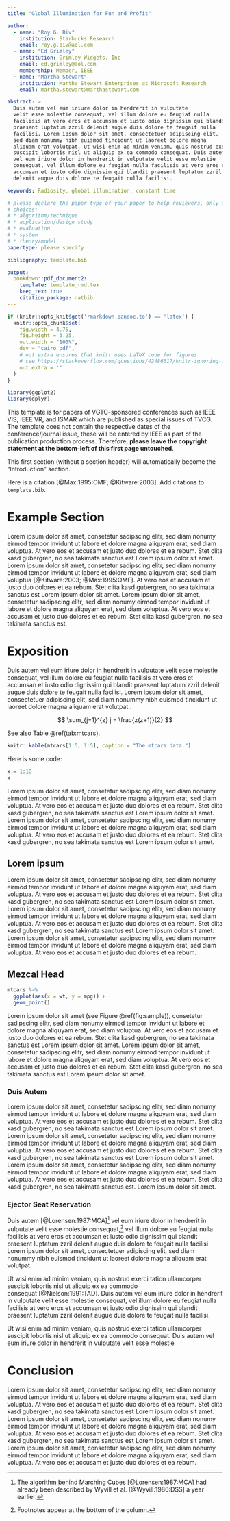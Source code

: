 ```yaml
---
title: "Global Illumination for Fun and Profit"

author: 
  - name: "Roy G. Biv"
    institution: Starbucks Research
    email: roy.g.biv@aol.com
  - name: "Ed Grimley"
    institution: Grimley Widgets, Inc
    email: ed.grimley@aol.com
    membership: Member, IEEE
  - name: "Martha Stewart"
    institution: Martha Stewart Enterprises at Microsoft Research
    email: martha.stewart@marthastewart.com

abstract: >
  Duis autem vel eum iriure dolor in hendrerit in vulputate
  velit esse molestie consequat, vel illum dolore eu feugiat nulla
  facilisis at vero eros et accumsan et iusto odio dignissim qui blandit
  praesent luptatum zzril delenit augue duis dolore te feugait nulla
  facilisi. Lorem ipsum dolor sit amet, consectetuer adipiscing elit,
  sed diam nonummy nibh euismod tincidunt ut laoreet dolore magna
  aliquam erat volutpat. Ut wisi enim ad minim veniam, quis nostrud exerci tation ullamcorper
  suscipit lobortis nisl ut aliquip ex ea commodo consequat. Duis autem
  vel eum iriure dolor in hendrerit in vulputate velit esse molestie
  consequat, vel illum dolore eu feugiat nulla facilisis at vero eros et
  accumsan et iusto odio dignissim qui blandit praesent luptatum zzril
  delenit augue duis dolore te feugait nulla facilisi.

keywords: Radiosity, global illumination, constant time

# please declare the paper type of your paper to help reviewers, only shown in review mode
# choices:
# * algorithm/technique
# * application/design study
# * evaluation
# * system
# * theory/model
papertype: please specify

bibliography: template.bib

output:
  bookdown::pdf_document2:
    template: template_rmd.tex
    keep_tex: true
    citation_package: natbib
---
```


```r
if (knitr::opts_knit$get('rmarkdown.pandoc.to') == 'latex') {
  knitr::opts_chunk$set(
    fig.width = 4.75,
    fig.height = 3.25,
    out.width = "100%",
    dev = "cairo_pdf",
    # out.extra ensures that knitr uses LaTeX code for figures
    # see https://stackoverflow.com/questions/42486617/knitr-ignoring-fig-pos
    out.extra = ''
  )
}
```

```r
library(ggplot2)
library(dplyr)
```


This template is for papers of VGTC-sponsored conferences such as IEEE VIS, IEEE VR, and ISMAR which are published as special issues of TVCG. The template does not contain the respective dates of the conference/journal issue, these will be entered by IEEE as part of the publication production process. Therefore, **please leave the copyright statement at the bottom-left of this first page untouched**.

This first section (without a section header) will automatically become the "Introduction" section.

Here is a citation\ [@Max:1995:OMF; @Kitware:2003]. Add citations to `template.bib`.

# Example Section

Lorem ipsum dolor sit amet, consetetur sadipscing elitr, sed diam
nonumy eirmod tempor invidunt ut labore et dolore magna aliquyam erat,
sed diam voluptua. At vero eos et accusam et justo duo dolores et ea
rebum. Stet clita kasd gubergren, no sea takimata sanctus est Lorem
ipsum dolor sit amet. Lorem ipsum dolor sit amet, consetetur
sadipscing elitr, sed diam nonumy eirmod tempor invidunt ut labore et
dolore magna aliquyam erat, sed diam
voluptua\ [@Kitware:2003; @Max:1995:OMF]. At vero eos et accusam et
justo duo dolores et ea rebum. Stet clita kasd gubergren, no sea
takimata sanctus est Lorem ipsum dolor sit amet. Lorem ipsum dolor sit
amet, consetetur sadipscing elitr, sed diam nonumy eirmod tempor
invidunt ut labore et dolore magna aliquyam erat, sed diam
voluptua. At vero eos et accusam et justo duo dolores et ea
rebum. Stet clita kasd gubergren, no sea takimata sanctus est.

# Exposition

Duis autem vel eum iriure dolor in hendrerit in vulputate velit esse
molestie consequat, vel illum dolore eu feugiat nulla facilisis at
vero eros et accumsan et iusto odio dignissim qui blandit praesent
luptatum zzril delenit augue duis dolore te feugait nulla
facilisi. Lorem ipsum dolor sit amet, consectetuer adipiscing elit,
sed diam nonummy nibh euismod tincidunt ut laoreet dolore magna
aliquam erat volutpat\ \cite{Kindlmann:1999:SAG}.

$$
\sum_{j=1}^{z} j = \frac{z(z+1)}{2} 
$$

See also Table\ \@ref(tab:mtcars).

```r
knitr::kable(mtcars[1:5, 1:5], caption = "The mtcars data.")
```

Here is some code:

```r
x = 1:10
x
```

Lorem ipsum dolor sit amet, consetetur sadipscing elitr, sed diam
nonumy eirmod tempor invidunt ut labore et dolore magna aliquyam erat,
sed diam voluptua. At vero eos et accusam et justo duo dolores et ea
rebum. Stet clita kasd gubergren, no sea takimata sanctus est Lorem
ipsum dolor sit amet. Lorem ipsum dolor sit amet, consetetur
sadipscing elitr, sed diam nonumy eirmod tempor invidunt ut labore et
dolore magna aliquyam erat, sed diam voluptua. At vero eos et accusam
et justo duo dolores et ea rebum. Stet clita kasd gubergren, no sea
takimata sanctus est Lorem ipsum dolor sit amet.

## Lorem ipsum

Lorem ipsum dolor sit amet, consetetur sadipscing elitr, sed diam
nonumy eirmod tempor invidunt ut labore et dolore magna aliquyam erat,
sed diam voluptua. At vero eos et accusam et justo duo dolores et ea
rebum. Stet clita kasd gubergren, no sea takimata sanctus est Lorem
ipsum dolor sit amet. Lorem ipsum dolor sit amet, consetetur
sadipscing elitr, sed diam nonumy eirmod tempor invidunt ut labore et
dolore magna aliquyam erat, sed diam voluptua. At vero eos et accusam
et justo duo dolores et ea rebum. Stet clita kasd gubergren, no sea
takimata sanctus est Lorem ipsum dolor sit amet. Lorem ipsum dolor sit
amet, consetetur sadipscing elitr, sed diam nonumy eirmod tempor
invidunt ut labore et dolore magna aliquyam erat, sed diam
voluptua. At vero eos et accusam et justo duo dolores et ea
rebum.

## Mezcal Head

```r
mtcars %>%
  ggplot(aes(x = wt, y = mpg)) +
  geom_point()
```

Lorem ipsum dolor sit amet (see Figure\ \@ref(fig:sample)), consetetur sadipscing elitr, sed diam
nonumy eirmod tempor invidunt ut labore et dolore magna aliquyam erat,
sed diam voluptua. At vero eos et accusam et justo duo dolores et ea
rebum. Stet clita kasd gubergren, no sea takimata sanctus est Lorem
ipsum dolor sit amet. Lorem ipsum dolor sit amet, consetetur
sadipscing elitr, sed diam nonumy eirmod tempor invidunt ut labore et
dolore magna aliquyam erat, sed diam voluptua. At vero eos et accusam
et justo duo dolores et ea rebum. Stet clita kasd gubergren, no sea
takimata sanctus est Lorem ipsum dolor sit amet.


### Duis Autem

Lorem ipsum dolor sit amet, consetetur sadipscing elitr, sed diam
nonumy eirmod tempor invidunt ut labore et dolore magna aliquyam erat,
sed diam voluptua. At vero eos et accusam et justo duo dolores et ea
rebum. Stet clita kasd gubergren, no sea takimata sanctus est Lorem
ipsum dolor sit amet. Lorem ipsum dolor sit amet, consetetur
sadipscing elitr, sed diam nonumy eirmod tempor invidunt ut labore et
dolore magna aliquyam erat, sed diam voluptua. At vero eos et accusam
et justo duo dolores et ea rebum. Stet clita kasd gubergren, no sea
takimata sanctus est Lorem ipsum dolor sit amet. Lorem ipsum dolor sit
amet, consetetur sadipscing elitr, sed diam nonumy eirmod tempor
invidunt ut labore et dolore magna aliquyam erat, sed diam
voluptua. At vero eos et accusam et justo duo dolores et ea
rebum. Stet clita kasd gubergren, no sea takimata sanctus est. Lorem
ipsum dolor sit amet.


### Ejector Seat Reservation

Duis autem\ [@Lorensen:1987:MCA]^[The algorithm behind
Marching Cubes\ [@Lorensen:1987:MCA] had already been
described by Wyvill et al.\ [@Wyvill:1986:DSS] a year
earlier.] vel eum iriure dolor in hendrerit
in vulputate velit esse molestie consequat,^[Footnotes
appear at the bottom of the column.] vel illum dolore eu
feugiat nulla facilisis at vero eros et accumsan et iusto odio
dignissim qui blandit praesent luptatum zzril delenit augue duis
dolore te feugait nulla facilisi. Lorem ipsum dolor sit amet,
consectetuer adipiscing elit, sed diam nonummy nibh euismod tincidunt
ut laoreet dolore magna aliquam erat volutpat.

\paragraph{Confirmed Ejector Seat Reservation}

Ut wisi enim ad minim veniam, quis nostrud exerci tation ullamcorper
suscipit lobortis nisl ut aliquip ex ea commodo
consequat\ [@Nielson:1991:TAD]. Duis autem vel eum iriure dolor in
hendrerit in vulputate velit esse molestie consequat, vel illum dolore
eu feugiat nulla facilisis at vero eros et accumsan et iusto odio
dignissim qui blandit praesent luptatum zzril delenit augue duis
dolore te feugait nulla facilisi.

\paragraph{Rejected Ejector Seat Reservation}

Ut wisi enim ad minim veniam, quis nostrud exerci tation ullamcorper
suscipit lobortis nisl ut aliquip ex ea commodo consequat. Duis autem
vel eum iriure dolor in hendrerit in vulputate velit esse molestie


# Conclusion

Lorem ipsum dolor sit amet, consetetur sadipscing elitr, sed diam
nonumy eirmod tempor invidunt ut labore et dolore magna aliquyam erat,
sed diam voluptua. At vero eos et accusam et justo duo dolores et ea
rebum. Stet clita kasd gubergren, no sea takimata sanctus est Lorem
ipsum dolor sit amet. Lorem ipsum dolor sit amet, consetetur
sadipscing elitr, sed diam nonumy eirmod tempor invidunt ut labore et
dolore magna aliquyam erat, sed diam voluptua. At vero eos et accusam
et justo duo dolores et ea rebum. Stet clita kasd gubergren, no sea
takimata sanctus est Lorem ipsum dolor sit amet. Lorem ipsum dolor sit
amet, consetetur sadipscing elitr, sed diam nonumy eirmod tempor
invidunt ut labore et dolore magna aliquyam erat, sed diam
voluptua. At vero eos et accusam et justo duo dolores et ea
rebum.
